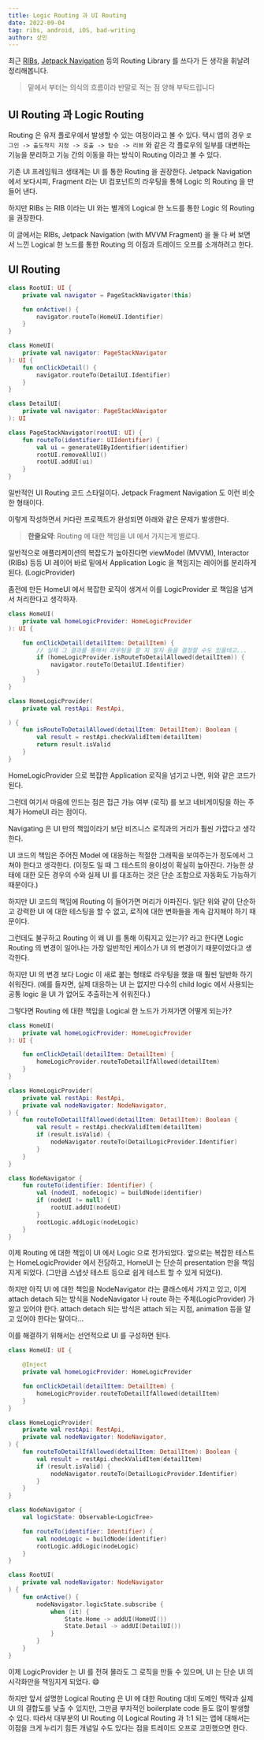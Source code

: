 ```yaml
---
title: Logic Routing 과 UI Routing
date: 2022-09-04
tag: ribs, android, iOS, bad-writing
author: 상민
---
```


최근 [RIBs](https://github.com/uber/RIBs), [Jetpack Navigation](https://developer.android.com/guide/navigation?gclid=Cj0KCQjwmdGYBhDRARIsABmSEePbIHuVd2hgF1c6RZVZslJE2AaofaPO7blK4Fegspw-Qi5YAbw43aYaAmrmEALw_wcB&gclsrc=aw.ds) 등의 Routing Library 를 쓰다가 든 생각을 휘날려 정리해봅니다.

> 밑에서 부터는 의식의 흐름이라 반말로 적는 점 양해 부탁드립니다

## UI Routing 과 Logic Routing

Routing 은 유저 플로우에서 발생할 수 있는 여정이라고 볼 수 있다.
택시 앱의 경우 `로그인 -> 출도착지 지정 -> 호출 -> 탑승 -> 리뷰` 와 같은 각 플로우의 일부를 대변하는 기능을 분리하고 기능 간의 이동을 하는 방식이 Routing 이라고 볼 수 있다.

기존 UI 프레임워크 생태계는 UI 를 통한 Routing 을 권장한다. Jetpack Navigation 에서 보다시피, Fragment 라는 UI 컴포넌트의 라우팅을 통해 Logic 의 Routing 을 만들어 낸다.

하지만 RIBs 는 RIB 이라는 UI 와는 별개의 Logical 한 노드를 통한 Logic 의 Routing 을 권장한다.

이 글에서는 RIBs, Jetpack Navigation (with MVVM Fragment) 을 둘 다 써 보면서 느낀 Logical 한 노드를 통한 Routing 의 이점과 트레이드 오프를 소개하려고 한다.

## UI Routing

```kotlin
class RootUI: UI {
    private val navigator = PageStackNavigator(this)

    fun onActive() {
        navigator.routeTo(HomeUI.Identifier)
    }
}

class HomeUI(
    private val navigator: PageStackNavigator
): UI {
    fun onClickDetail() {
        navigator.routeTo(DetailUI.Identifier)
    }
}

class DetailUI(
    private val navigator: PageStackNavigator
): UI

class PageStackNavigator(rootUI: UI) {
    fun routeTo(identifier: UIIdentifier) {
        val ui = generateUIByIdentifier(identifier)
        rootUI.removeAllUI()
        rootUI.addUI(ui)
    }
}
```

일반적인 UI Routing 코드 스타일이다. Jetpack Fragment Navigation 도 이런 비슷한 형태이다.

이렇게 작성하면서 커다란 프로젝트가 완성되면 아래와 같은 문제가 발생한다.

> **한줄요약**: Routing 에 대한 책임을 UI 에서 가지는게 별로다.

일반적으로 애플리케이션의 복잡도가 높아진다면 viewModel (MVVM), Interactor (RIBs) 등등 UI 레이어 바로 밑에서 Application Logic 을 책임지는 레이어를 분리하게 된다. (LogicProvider)

좀전에 만든 HomeUI 에서 복잡한 로직이 생겨서 이를 LogicProvider 로 책임을 넘겨서 처리한다고 생각하자.

```kotlin
class HomeUI(
    private val homeLogicProvider: HomeLogicProvider
): UI {

    fun onClickDetail(detailItem: DetailItem) {
        // 실제 그 결과를 통해서 라우팅을 할 지 말지 등을 결정할 수도 있을테고...
        if (homeLogicProvider.isRouteToDetailAllowed(detailItem)) {
            navigator.routeTo(DetailUI.Identifier)
        }
    }
}

class HomeLogicProvider(
    private val restApi: RestApi,

) {
    fun isRouteToDetailAllowed(detailItem: DetailItem): Boolean {
        val result = restApi.checkValidItem(detailItem)
        return result.isValid
    }
}
```

HomeLogicProvider 으로 복잡한 Application 로직을 넘기고 나면, 위와 같은 코드가 된다.

그런데 여기서 마음에 안드는 점은 접근 가능 여부 (로직) 를 보고 네비게이팅을 하는 주체가 HomeUI 라는 점이다.

Navigating 은 UI 만의 책임이라기 보단 비즈니스 로직과의 거리가 훨씬 가깝다고 생각한다.

UI 코드의 책임은 주어진 Model 에 대응하는 적절한 그래픽을 보여주는가 정도에서 그쳐야 한다고 생각한다. (이정도 일 때 그 테스트의 용이성이 확실히 높아진다. 가능한 상태에 대한 모든 경우의 수와 실제 UI 를 대조하는 것은 단순 조합으로 자동화도 가능하기 때문이다.)

하지만 UI 코드의 책임에 Routing 이 들어가면 머리가 아파진다. 일단 위와 같이 단순하고 강력한 UI 에 대한 테스팅을 할 수 없고, 로직에 대한 변화들을 계속 감지해야 하기 때문이다.

그런데도 불구하고 Routing 이 왜 UI 를 통해 이뤄지고 있는가? 라고 한다면 Logic Routing 의 변경이 일어나는 가장 일반적인 케이스가 UI 의 변경이기 때문이었다고 생각한다.

하지만 UI 의 변경 보다 Logic 이 새로 붙는 형태로 라우팅을 했을 때 훨씬 일반화 하기 쉬워진다. (예를 들자면, 실제 대응하는 UI 는 없지만 다수의 child logic 에서 사용되는 공통 logic 을 UI 가 없어도 추출하는게 쉬워진다.)

그렇다면 Routing 에 대한 책임을 Logical 한 노드가 가져가면 어떻게 되는가?

```kotlin
class HomeUI(
    private val homeLogicProvider: HomeLogicProvider
): UI {

    fun onClickDetail(detailItem: DetailItem) {
        homeLogicProvider.routeToDetailIfAllowed(detailItem)
    }
}

class HomeLogicProvider(
    private val restApi: RestApi,
    private val nodeNavigator: NodeNavigator,
) {
    fun routeToDetailIfAllowed(detailItem: DetailItem): Boolean {
        val result = restApi.checkValidItem(detailItem)
        if (result.isValid) {
            nodeNavigator.routeTo(DetailLogicProvider.Identifier)
        }
    }
}

class NodeNavigator {
    fun routeTo(identifier: Identifier) {
        val (nodeUI, nodeLogic) = buildNode(identifier)
        if (nodeUI != null) {
            rootUI.addUI(nodeUI)
        }
        rootLogic.addLogic(nodeLogic)
    }
}
```

이제 Routing 에 대한 책임이 UI 에서 Logic 으로 전가되었다.
앞으로는 복잡한 테스트는 HomeLogicProvider 에서 전담하고, HomeUI 는 단순히 presentation 만을 책임지게 되었다. (그만큼 스냅샷 테스트 등으로 쉽게 테스트 할 수 있게 되었다).

하지만 아직 UI 에 대한 책임을 NodeNavigator 라는 클래스에서 가지고 있고, 이게 attach detach 되는 방식을 NodeNavigator 나 route 하는 주체(LogicProvider) 가 알고 있어야 한다. attach detach 되는 방식은 attach 되는 지점, animation 등을 알고 있어야 한다는 말이다...

이를 해결하기 위해서는 선언적으로 UI 를 구성하면 된다.

```kotlin
class HomeUI: UI {

    @Inject
    private val homeLogicProvider: HomeLogicProvider

    fun onClickDetail(detailItem: DetailItem) {
        homeLogicProvider.routeToDetailIfAllowed(detailItem)
    }
}

class HomeLogicProvider(
    private val restApi: RestApi,
    private val nodeNavigator: NodeNavigator,
) {
    fun routeToDetailIfAllowed(detailItem: DetailItem): Boolean {
        val result = restApi.checkValidItem(detailItem)
        if (result.isValid) {
            nodeNavigator.routeTo(DetailLogicProvider.Identifier)
        }
    }
}

class NodeNavigator {
    val logicState: Observable<LogicTree>

    fun routeTo(identifier: Identifier) {
        val nodeLogic = buildNode(identifier)
        rootLogic.addLogic(nodeLogic)
    }
}

class RootUI(
    private val nodeNavigator: NodeNavigator
) {
    fun onActive() {
        nodeNavigator.logicState.subscribe {
            when (it) {
                State.Home -> addUI(HomeUI())
                State.Detail -> addUI(DetailUI())
            }
        }
    }
}
```

이제 LogicProvider 는 UI 를 전혀 몰라도 그 로직을 만들 수 있으며, UI 는 단순 UI 의 시각화만을 책임지게 되었다. :smile:

하지만 앞서 설명한 Logical Routing 은 UI 에 대한 Routing 대비 도메인 맥락과 실제 UI 의 결합도를 낮출 수 있지만, 그만큼 부차적인 boilerplate code 들도 많이 발생할 수 있다.
따라서 대부분의 UI Routing 이 Logical Routing 과 1:1 되는 앱에 대해서는 이점을 크게 누리기 힘든 개념일 수도 있다는 점을 트레이드 오프로 고민했으면 한다.
